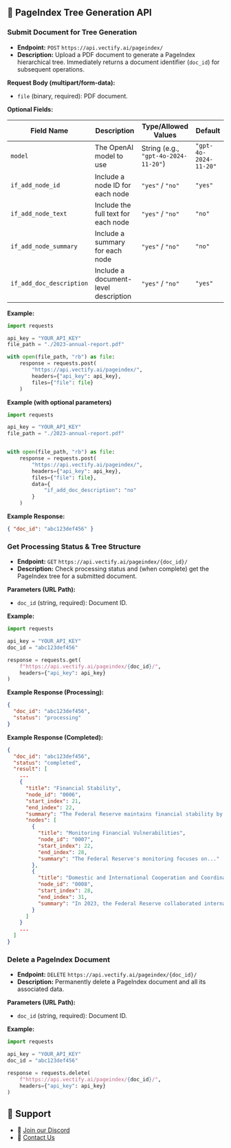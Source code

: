 ## 🌲 PageIndex Tree Generation API

### Submit Document for Tree Generation

* **Endpoint:** `POST` `https://api.vectify.ai/pageindex/`
* **Description:** Upload a PDF document to generate a PageIndex hierarchical tree. Immediately returns a document identifier (`doc_id`) for subsequent operations.

**Request Body (multipart/form-data):**

* `file` (binary, required): PDF document.


**Optional Fields:**

| Field Name               | Description                          | Type/Allowed Values                  | Default               |
| ------------------------ | ------------------------------------ | ------------------------------------ | --------------------- |
| `model`                  | The OpenAI model to use              | String (e.g., `"gpt-4o-2024-11-20"`) | `"gpt-4o-2024-11-20"` |
| `if_add_node_id`         | Include a node ID for each node      | `"yes"` / `"no"`                     | `"yes"`               |
| `if_add_node_text`       | Include the full text for each node  | `"yes"` / `"no"`                     | `"no"`                |
| `if_add_node_summary`    | Include a summary for each node      | `"yes"` / `"no"`                     | `"no"`                |
| `if_add_doc_description` | Include a document-level description | `"yes"` / `"no"`                     | `"yes"`               |

**Example:**

```python
import requests

api_key = "YOUR_API_KEY"
file_path = "./2023-annual-report.pdf"

with open(file_path, "rb") as file:
    response = requests.post(
        "https://api.vectify.ai/pageindex/",
        headers={"api_key": api_key},
        files={"file": file}
    )
```

**Example (with optional parameters)**
```python
import requests

api_key = "YOUR_API_KEY"
file_path = "./2023-annual-report.pdf"


with open(file_path, "rb") as file:
    response = requests.post(
        "https://api.vectify.ai/pageindex/",
        headers={"api_key": api_key},
        files={"file": file},
        data={
            "if_add_doc_description": "no"
        }
    )
```

**Example Response:**

```json
{ "doc_id": "abc123def456" }
```


### Get Processing Status & Tree Structure

* **Endpoint:**  `GET` `https://api.vectify.ai/pageindex/{doc_id}/`
* **Description:**  Check processing status and (when complete) get the PageIndex tree for a submitted document.

**Parameters (URL Path):**

* `doc_id` (string, required): Document ID.

**Example:**

```python
import requests

api_key = "YOUR_API_KEY"
doc_id = "abc123def456"

response = requests.get(
    f"https://api.vectify.ai/pageindex/{doc_id}/",
    headers={"api_key": api_key}
)
```

**Example Response (Processing):**

```json
{
  "doc_id": "abc123def456",
  "status": "processing"
}
```

**Example Response (Completed):**

```json
{
  "doc_id": "abc123def456",
  "status": "completed",
  "result": [
    ...
    {
      "title": "Financial Stability",
      "node_id": "0006",
      "start_index": 21,
      "end_index": 22,
      "summary": "The Federal Reserve maintains financial stability by...",
      "nodes": [
        {
          "title": "Monitoring Financial Vulnerabilities",
          "node_id": "0007",
          "start_index": 22,
          "end_index": 28,
          "summary": "The Federal Reserve's monitoring focuses on..."
        },
        {
          "title": "Domestic and International Cooperation and Coordination",
          "node_id": "0008",
          "start_index": 28,
          "end_index": 31,
          "summary": "In 2023, the Federal Reserve collaborated internationally..."
        }
      ]
    }
    ...
  ]
}
```


### Delete a PageIndex Document

* **Endpoint:**  `DELETE` `https://api.vectify.ai/pageindex/{doc_id}/`
* **Description:**  Permanently delete a PageIndex document and all its associated data.

**Parameters (URL Path):**

* `doc_id` (string, required): Document ID.

**Example:**

```python
import requests

api_key = "YOUR_API_KEY"
doc_id = "abc123def456"

response = requests.delete(
    f"https://api.vectify.ai/pageindex/{doc_id}/",
    headers={"api_key": api_key}
)
```


## 💬 Support

* 🤝 [Join our Discord](https://discord.gg/VuXuf29EUj)
* 📨 [Contact Us](https://ii2abc2jejf.typeform.com/to/meB40zV0)